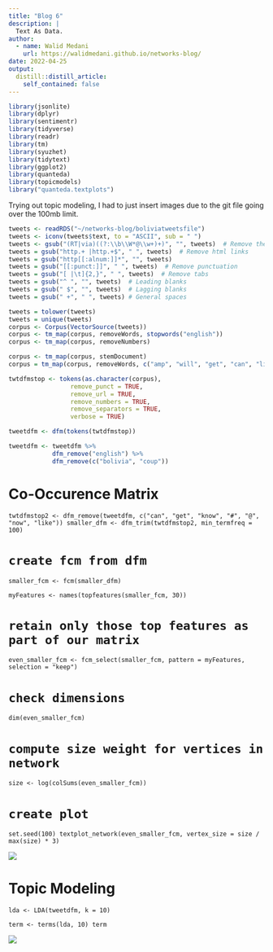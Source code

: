 ```yaml
---
title: "Blog 6"
description: |
  Text As Data.
author:
  - name: Walid Medani
    url: https://walidmedani.github.io/networks-blog/
date: 2022-04-25
output:
  distill::distill_article:
    self_contained: false
---
```


```r
library(jsonlite)
library(dplyr)
library(sentimentr)
library(tidyverse)
library(readr)
library(tm)
library(syuzhet)
library(tidytext)
library(ggplot2)
library(quanteda)
library(topicmodels)
library("quanteda.textplots")
```

Trying out topic modeling, I had to just insert images due to the git file going over the 100mb limit.

```r
tweets <- readRDS("~/networks-blog/boliviatweetsfile")
tweets <- iconv(tweets$text, to = "ASCII", sub = " ")
tweets <- gsub("(RT|via)((?:\\b\\W*@\\w+)+)", "", tweets)  # Remove the "RT" (retweet) and usernames 
tweets = gsub("http.+ |http.+$", " ", tweets)  # Remove html links
tweets = gsub("http[[:alnum:]]*", "", tweets)
tweets = gsub("[[:punct:]]", " ", tweets)  # Remove punctuation
tweets = gsub("[ |\t]{2,}", " ", tweets)  # Remove tabs
tweets = gsub("^ ", "", tweets)  # Leading blanks
tweets = gsub(" $", "", tweets)  # Lagging blanks
tweets = gsub(" +", " ", tweets) # General spaces 
```

```r
tweets = tolower(tweets)
tweets = unique(tweets)
corpus <- Corpus(VectorSource(tweets))
corpus <- tm_map(corpus, removeWords, stopwords("english"))  
corpus <- tm_map(corpus, removeNumbers)

corpus <- tm_map(corpus, stemDocument)
corpus = tm_map(corpus, removeWords, c("amp", "will", "get", "can", "like", "say", "know"))
```

```r
twtdfmstop <- tokens(as.character(corpus), 
                 remove_punct = TRUE, 
                 remove_url = TRUE, 
                 remove_numbers = TRUE,
                 remove_separators = TRUE,
                 verbose = TRUE)

tweetdfm <- dfm(tokens(twtdfmstop))

tweetdfm <- tweetdfm %>%
            dfm_remove("english") %>% 
            dfm_remove(c("bolivia", "coup"))
```

# Co-Occurence Matrix

`twtdfmstop2 <- dfm_remove(tweetdfm, c("can", "get", "know", "#", "@", "now", "like")) smaller_dfm <- dfm_trim(twtdfmstop2, min_termfreq = 100)`

# `create fcm from dfm`

`smaller_fcm <- fcm(smaller_dfm)`

`myFeatures <- names(topfeatures(smaller_fcm, 30))`

# `retain only those top features as part of our matrix`

`even_smaller_fcm <- fcm_select(smaller_fcm, pattern = myFeatures, selection = "keep")`

# `check dimensions`

`dim(even_smaller_fcm)`

# `compute size weight for vertices in network`

`size <- log(colSums(even_smaller_fcm))`

# `create plot`

`set.seed(100) textplot_network(even_smaller_fcm, vertex_size = size / max(size) * 3)`

![](images/blog62)

# Topic Modeling

`lda <- LDA(tweetdfm, k = 10)`

`term <- terms(lda, 10) term`

![](images/blog6.png)
